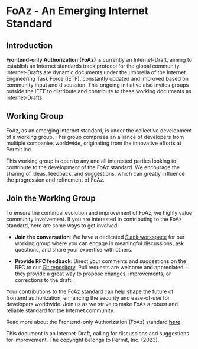 # FoAz - An Emerging Internet Standard

## Introduction

**Frontend-only Authorization (FoAz)** is currently an Internet-Draft, aiming to establish an Internet standards track
protocol for the global community. Internet-Drafts are dynamic documents under the umbrella of the Internet
Engineering Task Force (IETF), constantly updated and improved based on community input and discussion. This
ongoing initiative also invites groups outside the IETF to distribute and contribute to these working documents
as Internet-Drafts.

## Working Group

FoAz, as an emerging internet standard, is under the collective development of a working group. This group comprises
an alliance of developers from multiple companies worldwide, originating from the innovative efforts at Permit Inc.

This working group is open to any and all interested parties looking to contribute to the development of the FoAz
standard. We encourage the sharing of ideas, feedback, and suggestions, which can greatly influence the progression
and refinement of FoAz.

## Join the Working Group

To ensure the continual evolution and improvement of FoAz, we highly value community involvement. If you are
interested in contributing to the FoAz standard, here are some ways to get involved:

- **Join the conversation**: We have a dedicated [Slack workspace](https://bit.ly/permit-slack) for our working group where you can engage in
  meaningful discussions, ask questions, and share your expertise with others.

- **Provide RFC feedback**: Direct your comments and suggestions on the RFC to our [Git repository](https://github.com/permitio/foaz-site/). Pull requests
  are welcome and appreciated - they provide a great way to propose changes, improvements, or corrections to the draft.

Your contributions to the FoAz standard can help shape the future of frontend authorization, enhancing the security and ease-of-use for developers worldwide. Join us as we strive to make FoAz a robust and reliable standard for the Internet community.

Read more about the Frontend-only Authorization (FoAz) standard **[here](https://foaz.io/)**.

This document is an Internet-Draft, calling for discussions and suggestions for improvement. The copyright belongs
to Permit, Inc. (2023).
